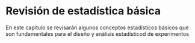 # Revisión de estadística básica

En este capítulo se revisarán algunos conceptos estadísticos básicos que son fundamentales para el diseño y análisis estadísticod de experimentos 